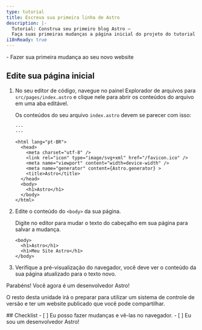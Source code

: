 ```yaml
---
type: tutorial
title: Escreva sua primeira linha de Astro
description: |-
  Tutorial: Construa seu primeiro blog Astro —
  Faça suas primeiras mudanças a página inicial do projeto do tutorial
i18nReady: true
---
```




<PreCheck>
  - Fazer sua primeira mudança ao seu novo website
</PreCheck>

## Edite sua página inicial

1. No seu editor de código, navegue no painel Explorador de arquivos para `src/pages/index.astro` e clique nele para abrir os conteúdos do arquivo em uma aba editável.

    Os conteúdos do seu arquivo `index.astro` devem se parecer com isso:

    ```astro title="src/pages/index.astro"
    ---
    ---

    <html lang="pt-BR">
      <head>
        <meta charset="utf-8" />
        <link rel="icon" type="image/svg+xml" href="/favicon.ico" />
        <meta name="viewport" content="width=device-width" />
        <meta name="generator" content={Astro.generator} >
        <title>Astro</title>
      </head>
      <body>
        <h1>Astro</h1>
      </body>
    </html>
    ```

2. Edite o conteúdo do `<body>` da sua página.

    Digite no editor para mudar o texto do cabeçalho em sua página para salvar a mudança.

    ```astro title="src/pages/index.astro" del={2} ins={3}
    <body>
      <h1>Astro</h1>
      <h1>Meu Site Astro</h1>
    </body>
    ```

3. Verifique a pré-visualização do navegador, você deve ver o conteúdo da sua página atualizado para o texto novo.

Parabéns! Você agora é um desenvolvedor Astro!

O resto desta unidade irá o preparar para utilizar um sistema de controle de versão e ter um website publicado que você pode compartilhar.



<Box icon="check-list">
## Checklist

<Checklist>
- [ ] Eu posso fazer mudanças e vê-las no navegador.
- [ ] Eu sou um desenvolvedor Astro!
</Checklist>
</Box>
